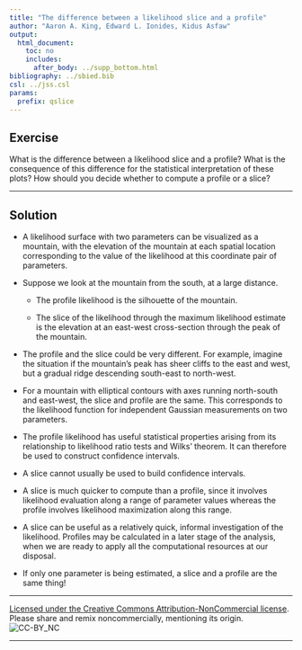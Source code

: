 ```yaml
---
title: "The difference between a likelihood slice and a profile"
author: "Aaron A. King, Edward L. Ionides, Kidus Asfaw"
output:
  html_document:
    toc: no
    includes:
      after_body: ../supp_bottom.html
bibliography: ../sbied.bib
csl: ../jss.csl
params:
  prefix: qslice
---
```



## Exercise

What is the difference between a likelihood slice and a profile? What is the consequence of this difference for the statistical interpretation of these plots? How should you decide whether to compute a profile or a slice?

-----------------

## Solution

* A likelihood surface with two parameters can be visualized as a mountain, with the elevation of the mountain at each spatial location corresponding to the value of the likelihood at this coordinate pair of parameters. 

* Suppose we look at the mountain from the south, at a large distance.

    + The profile likelihood is the silhouette of the mountain.

    + The slice of the likelihood through the maximum likelihood estimate is the elevation at an east-west cross-section through the peak of the mountain.

* The profile and the slice could be very different. For example, imagine the situation if the mountain's peak has sheer cliffs to the east and west, but a gradual ridge descending south-east to north-west.

* For a mountain with elliptical contours with axes running north-south and east-west, the slice and profile are the same. This corresponds to the likelihood function for independent Gaussian measurements on two parameters.

* The profile likelihood has useful statistical properties arising from its relationship to likelihood ratio tests and Wilks' theorem. It can therefore be used to construct confidence intervals.

* A slice cannot usually be used to build confidence intervals.

* A slice is much quicker to compute than a profile, since it involves likelihood evaluation along a range of parameter values whereas the profile involves likelihood maximization along this range.

* A slice can be useful as a relatively quick, informal investigation of the likelihood. Profiles may be calculated in a later stage of the analysis, when we are ready to apply all the computational resources at our disposal.

* If only one parameter is being estimated, a slice and a profile are the same thing!


-----------------------------------

[Licensed under the Creative Commons Attribution-NonCommercial license](http://creativecommons.org/licenses/by-nc/4.0/).
Please share and remix noncommercially, mentioning its origin.  
![CC-BY_NC](../graphics/cc-by-nc.png)

-----------------------------------
